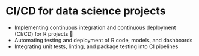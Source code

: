 # CI/CD for data science projects

- Implementing continuous integration and continuous deployment (CI/CD) for R projects 👷  
- Automating testing and deployment of R code, models, and dashboards  
- Integrating unit tests, linting, and package testing into CI pipelines